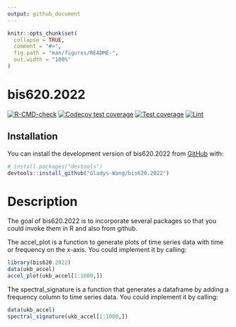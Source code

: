 ```yaml
---
output: github_document
---
```


<!-- README.md is generated from README.Rmd. Please edit that file -->

```r
knitr::opts_chunk$set(
  collapse = TRUE,
  comment = "#>",
  fig.path = "man/figures/README-",
  out.width = "100%"
)
```

# bis620.2022

<!-- badges: start -->
[![R-CMD-check](https://github.com/Gladys-Wang/bis620.2022/actions/workflows/R-CMD-check.yaml/badge.svg)](https://github.com/Gladys-Wang/bis620.2022/actions/workflows/R-CMD-check.yaml)
[![Codecov test coverage](https://codecov.io/gh/Gladys-Wang/bis620.2022/branch/main/graph/badge.svg)](https://app.codecov.io/gh/Gladys-Wang/bis620.2022?branch=main)
[![Test coverage](https://github.com/Gladys-Wang/bis620.2022/actions/workflows/test-coverage.yaml/badge.svg)](https://github.com/Gladys-Wang/bis620.2022/actions/workflows/test-coverage.yaml)
[![Lint](https://github.com/Gladys-Wang/bis620.2022/actions/workflows/lint.yaml/badge.svg)](https://github.com/Gladys-Wang/bis620.2022/actions/workflows/lint.yaml)
<!-- badges: end -->

## Installation

You can install the development version of bis620.2022 from [GitHub](https://github.com/) with:

``` r
# install.packages("devtools")
devtools::install_github("Gladys-Wang/bis620.2022")
```

# Description
The goal of bis620.2022 is to incorporate several packages so that you could invoke them in R and also from github. 

The accel_plot is a function to generate plots of time series data with time or frequency on the x-axis. You could implement it by calling:
```r
library(bis620.2022)
data(ukb_accel)
accel_plot(ukb_accel[1:1000,])
```
The spectral_signature is a function that generates a dataframe by adding a frequency column to time series data. You could implement it by calling:
```r
data(ukb_accel)
spectral_signature(ukb_accel[1:1000,])
```
